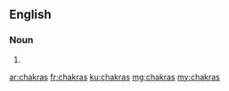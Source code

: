 ==English==

===Noun===
{{head|en|plural}}

# {{plural of|chakra|lang=en|nocat=1}}

[[ar:chakras]]
[[fr:chakras]]
[[ku:chakras]]
[[mg:chakras]]
[[my:chakras]]